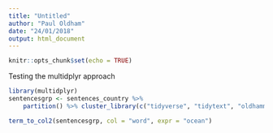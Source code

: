 ```yaml
---
title: "Untitled"
author: "Paul Oldham"
date: "24/01/2018"
output: html_document
---
```


```r
knitr::opts_chunk$set(echo = TRUE)
```

Testing the multidplyr approach

```r
library(multidplyr)
sentencesgrp <- sentences_country %>%
    partition() %>% cluster_library(c("tidyverse", "tidytext", "oldhammisc"))
```

```r
term_to_col2(sentencesgrp, col = "word", expr = "ocean")
```

